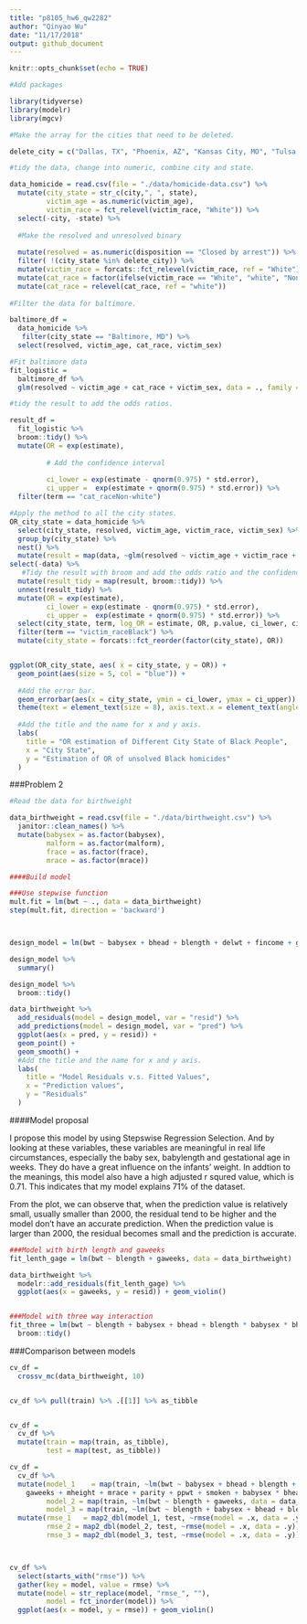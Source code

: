 ```yaml
---
title: "p8105_hw6_qw2282"
author: "Qinyao Wu"
date: "11/17/2018"
output: github_document
---
```


```r
knitr::opts_chunk$set(echo = TRUE)

#Add packages

library(tidyverse)
library(modelr)
library(mgcv)

```

```r

#Make the array for the cities that need to be deleted.

delete_city = c("Dallas, TX", "Phoenix, AZ", "Kansas City, MO", "Tulsa, AL")

#tidy the data, change into numeric, combine city and state.

data_homicide = read.csv(file = "./data/homicide-data.csv") %>% 
  mutate(city_state = str_c(city,", ", state), 
         victim_age = as.numeric(victim_age),
         victim_race = fct_relevel(victim_race, "White")) %>% 
  select(-city, -state) %>% 
  
  #Make the resolved and unresolved binary
  
  mutate(resolved = as.numeric(disposition == "Closed by arrest")) %>% 
  filter( !(city_state %in% delete_city)) %>% 
  mutate(victim_race = forcats::fct_relevel(victim_race, ref = "White")) %>% 
  mutate(cat_race = factor(ifelse(victim_race == "White", "white", "Non-white"))) %>% 
  mutate(cat_race = relevel(cat_race, ref = "white")) 
 
#Filter the data for baltimore.

baltimore_df = 
  data_homicide %>% 
   filter(city_state == "Baltimore, MD") %>% 
  select(resolved, victim_age, cat_race, victim_sex) 

#Fit baltimore data
fit_logistic = 
  baltimore_df %>% 
  glm(resolved ~ victim_age + cat_race + victim_sex, data = ., family = binomial()) 

#tidy the result to add the odds ratios.

result_df = 
  fit_logistic %>% 
  broom::tidy() %>% 
  mutate(OR = exp(estimate), 
         
         # Add the confidence interval
         
         ci_lower = exp(estimate - qnorm(0.975) * std.error),
         ci_upper =  exp(estimate + qnorm(0.975) * std.error)) %>% 
  filter(term == "cat_raceNon-white")

```


```r
#Apply the method to all the city states. 
OR_city_state = data_homicide %>% 
  select(city_state, resolved, victim_age, victim_race, victim_sex) %>% 
  group_by(city_state) %>% 
  nest() %>% 
  mutate(result = map(data, ~glm(resolved ~ victim_age + victim_race + victim_sex, data = ., family = binomial()))) %>%
select(-data) %>%
   #Tidy the result with broom and add the odds ratio and the confidence interval. 
  mutate(result_tidy = map(result, broom::tidy)) %>%
  unnest(result_tidy) %>% 
  mutate(OR = exp(estimate), 
         ci_lower = exp(estimate - qnorm(0.975) * std.error),
         ci_upper =  exp(estimate + qnorm(0.975) * std.error)) %>%
  select(city_state, term, log_OR = estimate, OR, p.value, ci_lower, ci_upper) %>% 
  filter(term == "victim_raceBlack") %>% 
  mutate(city_state = forcats::fct_reorder(factor(city_state), OR)) 


ggplot(OR_city_state, aes( x = city_state, y = OR)) +
  geom_point(aes(size = 5, col = "blue")) +
  
  #Add the error bar. 
  geom_errorbar(aes(x = city_state, ymin = ci_lower, ymax = ci_upper)) +
  theme(text = element_text(size = 8), axis.text.x = element_text(angle = 60, hjust = 1)) + 
  
  #Add the title and the name for x and y axis. 
  labs(
    title = "OR estimation of Different City State of Black People",
    x = "City State",
    y = "Estimation of OR of unsolved Black homicides"
  )
```

###Problem 2

```r
#Read the data for birthweight

data_birthweight = read.csv(file = "./data/birthweight.csv") %>% 
  janitor::clean_names() %>% 
  mutate(babysex = as.factor(babysex),
         malform = as.factor(malform),
         frace = as.factor(frace),
         mrace = as.factor(mrace))


```

```r
####Build model

###Use stepwise function
mult.fit = lm(bwt ~ ., data = data_birthweight)
step(mult.fit, direction = 'backward')



design_model = lm(bwt ~ babysex + bhead + blength + delwt + fincome + gaweeks + mheight + mrace + parity + ppwt + smoken, data = data_birthweight) 

design_model %>% 
  summary()

design_model %>% 
  broom::tidy()

data_birthweight %>% 
  add_residuals(model = design_model, var = "resid") %>% 
  add_predictions(model = design_model, var = "pred") %>% 
  ggplot(aes(x = pred, y = resid)) + 
  geom_point() +
  geom_smooth() + 
  #Add the title and the name for x and y axis. 
  labs(
    title = "Model Residuals v.s. Fitted Values",
    x = "Prediction values",
    y = "Residuals"
  )

```



####Model proposal

I propose this model by using Stepswise Regression Selection. And by looking at these variables, these variables are meaningful in real life circumstances, especially the baby sex, babylength and gestational age in weeks. They do have a great influence on the infants' weight. In addtion to the meanings, this model also have a high adjusted r squred value, which is 0.71. This indicates that my model explains 71% of the dataset. 

From the plot, we can observe that, when the prediction value is relatively small, usually smaller than 2000, the residual tend to be higher and the model don't have an accurate prediction. When the prediction value is larger than 2000, the residual becomes small and the prediction is accurate. 


```r
###Model with birth length and gaweeks
fit_lenth_gage = lm(bwt ~ blength + gaweeks, data = data_birthweight) 

data_birthweight %>% 
  modelr::add_residuals(fit_lenth_gage) %>% 
  ggplot(aes(x = gaweeks, y = resid)) + geom_violin()


###Model with three way interaction
fit_three = lm(bwt ~ blength + babysex + bhead + blength * babysex * bhead, data = data_birthweight) %>% 
  broom::tidy()

```


###Comparison between models

```r
cv_df = 
  crossv_mc(data_birthweight, 10) 


cv_df %>% pull(train) %>% .[[1]] %>% as_tibble


cv_df =
  cv_df %>% 
  mutate(train = map(train, as_tibble),
         test = map(test, as_tibble))

cv_df = 
  cv_df %>% 
  mutate(model_1    = map(train, ~lm(bwt ~ babysex + bhead + blength + delwt + fincome + 
    gaweeks + mheight + mrace + parity + ppwt + smoken + babysex * bhead, data = data_birthweight)),
         model_2 = map(train, ~lm(bwt ~ blength + gaweeks, data = data_birthweight)),
         model_3 = map(train, ~lm(bwt ~ blength + babysex + bhead + blength * babysex * bhead, data = data_birthweight))) %>% 
  mutate(rmse_1   = map2_dbl(model_1, test, ~rmse(model = .x, data = .y)),
         rmse_2 = map2_dbl(model_2, test, ~rmse(model = .x, data = .y)),
         rmse_3 = map2_dbl(model_3, test, ~rmse(model = .x, data = .y)))



cv_df %>% 
  select(starts_with("rmse")) %>% 
  gather(key = model, value = rmse) %>% 
  mutate(model = str_replace(model, "rmse_", ""),
         model = fct_inorder(model)) %>% 
  ggplot(aes(x = model, y = rmse)) + geom_violin()


```

